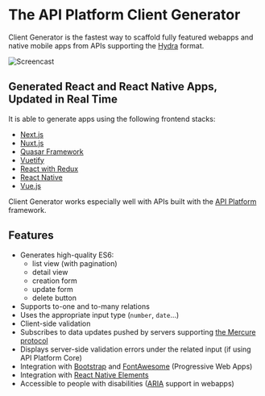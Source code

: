 # The API Platform Client Generator

Client Generator is the fastest way to scaffold fully featured webapps and native mobile apps from APIs supporting the [Hydra](http://www.hydra-cg.com/) format.

![Screencast](images/client-generator-demo.gif)

## Generated React and React Native Apps, Updated in Real Time

It is able to generate apps using the following frontend stacks:

-   [Next.js](nextjs.md)
-   [Nuxt.js](nuxtjs.md)
-   [Quasar Framework](quasar.md)
-   [Vuetify](vuetify.md)
-   [React with Redux](react.md)
-   [React Native](react-native.md)
-   [Vue.js](vuejs.md)

Client Generator works especially well with APIs built with the [API Platform](https://api-platform.com) framework.

## Features

-   Generates high-quality ES6:
    -   list view (with pagination)
    -   detail view
    -   creation form
    -   update form
    -   delete button
-   Supports to-one and to-many relations
-   Uses the appropriate input type (`number`, `date`...)
-   Client-side validation
-   Subscribes to data updates pushed by servers supporting [the Mercure protocol](https://mercure.rocks)
-   Displays server-side validation errors under the related input (if using API Platform Core)
-   Integration with [Bootstrap](https://getbootstrap.com/) and [FontAwesome](https://fontawesome.com/) (Progressive Web Apps)
-   Integration with [React Native Elements](https://react-native-training.github.io/react-native-elements/)
-   Accessible to people with disabilities ([ARIA](https://www.w3.org/WAI/intro/aria) support in webapps)

